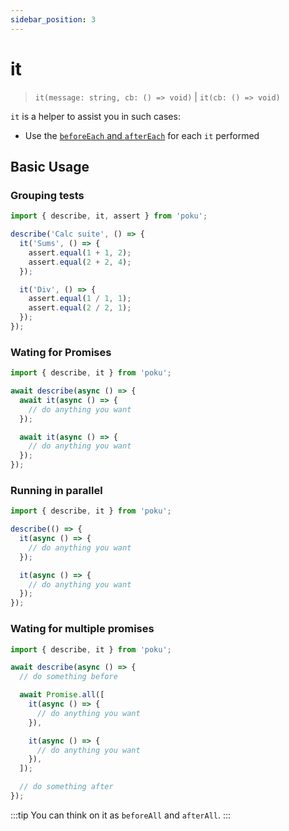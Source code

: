 ```yaml
---
sidebar_position: 3
---
```


# it

> `it(message: string, cb: () => void)` | `it(cb: () => void)`

`it` is a helper to assist you in such cases:

- Use the [`beforeEach` and `afterEach`](/docs/documentation/helpers/before-after-each/in-code) for each `it` performed

## Basic Usage

### Grouping tests

```ts
import { describe, it, assert } from 'poku';

describe('Calc suite', () => {
  it('Sums', () => {
    assert.equal(1 + 1, 2);
    assert.equal(2 + 2, 4);
  });

  it('Div', () => {
    assert.equal(1 / 1, 1);
    assert.equal(2 / 2, 1);
  });
});
```

### Wating for Promises

```ts
import { describe, it } from 'poku';

await describe(async () => {
  await it(async () => {
    // do anything you want
  });

  await it(async () => {
    // do anything you want
  });
});
```

### Running in parallel

```ts
import { describe, it } from 'poku';

describe(() => {
  it(async () => {
    // do anything you want
  });

  it(async () => {
    // do anything you want
  });
});
```

### Wating for multiple promises

```ts
import { describe, it } from 'poku';

await describe(async () => {
  // do something before

  await Promise.all([
    it(async () => {
      // do anything you want
    }),

    it(async () => {
      // do anything you want
    }),
  ]);

  // do something after
});
```

:::tip
You can think on it as `beforeAll` and `afterAll`.
:::
